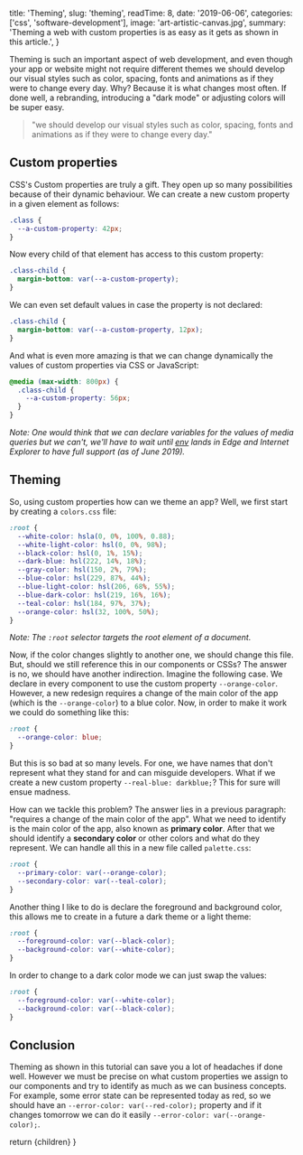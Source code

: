 
  title: 'Theming',
  slug: 'theming',
  readTime: 8,
  date: '2019-06-06',
  categories: ['css', 'software-development'],
  image: 'art-artistic-canvas.jpg',
  summary: 'Theming a web with custom properties is as easy as it gets as shown in this article.',
}

Theming is such an important aspect of web development, and even though your app or website might not require different themes we should develop our visual styles such as color, spacing, fonts and animations as if they were to change every day. Why? Because it is what changes most often. If done well, a rebranding, introducing a "dark mode" or adjusting colors will be super easy.

> "we should develop our visual styles such as color, spacing, fonts and animations as if they were to change every day."

## Custom properties

CSS's Custom properties are truly a gift. They open up so many possibilities because of their dynamic behaviour. We can create a new custom property in a given element as follows:

```css
.class {
  --a-custom-property: 42px;
}
```

Now every child of that element has access to this custom property:

```css
.class-child {
  margin-bottom: var(--a-custom-property);
}
```

We can even set default values in case the property is not declared:

```css
.class-child {
  margin-bottom: var(--a-custom-property, 12px);
}
```

And what is even more amazing is that we can change dynamically the values of custom properties via CSS or JavaScript:

```css
@media (max-width: 800px) {
  .class-child {
    --a-custom-property: 56px;
  }
}
```

_Note: One would think that we can declare variables for the values of media queries but we can't, we'll have to wait until [env](https://developer.mozilla.org/en-US/docs/Web/CSS/env) lands in Edge and Internet Explorer to have full support (as of June 2019)._

## Theming

So, using custom properties how can we theme an app? Well, we first start by creating a `colors.css` file:

```css
:root {
  --white-color: hsla(0, 0%, 100%, 0.88);
  --white-light-color: hsl(0, 0%, 98%);
  --black-color: hsl(0, 1%, 15%);
  --dark-blue: hsl(222, 14%, 18%);
  --gray-color: hsl(150, 2%, 79%);
  --blue-color: hsl(229, 87%, 44%);
  --blue-light-color: hsl(206, 68%, 55%);
  --blue-dark-color: hsl(219, 16%, 16%);
  --teal-color: hsl(184, 97%, 37%);
  --orange-color: hsl(32, 100%, 50%);
}
```

_Note: The `:root` selector targets the root element of a document._

Now, if the color changes slightly to another one, we should change this file. But, should we still reference this in our components or CSSs? The answer is no, we should have another indirection. Imagine the following case. We declare in every component to use the custom property `--orange-color`. However, a new redesign requires a change of the main color of the app (which is the `--orange-color`) to a blue color. Now, in order to make it work we could do something like this:

```css
:root {
  --orange-color: blue;
}
```

But this is so bad at so many levels. For one, we have names that don't represent what they stand for and can misguide developers. What if we create a new custom property `--real-blue: darkblue;`? This for sure will ensue madness.

How can we tackle this problem? The answer lies in a previous paragraph: "requires a change of the main color of the app". What we need to identify is the main color of the app, also known as **primary color**. After that we should identify a **secondary color** or other colors and what do they represent. We can handle all this in a new file called `palette.css`:

```css
:root {
  --primary-color: var(--orange-color);
  --secondary-color: var(--teal-color);
}
```

Another thing I like to do is declare the foreground and background color, this allows me to create in a future a dark theme or a light theme:

```css
:root {
  --foreground-color: var(--black-color);
  --background-color: var(--white-color);
}
```

In order to change to a dark color mode we can just swap the values:

```css
:root {
  --foreground-color: var(--white-color);
  --background-color: var(--black-color);
}
```

## Conclusion

Theming as shown in this tutorial can save you a lot of headaches if done well. However we must be precise on what custom properties we assign to our components and try to identify as much as we can business concepts. For example, some error state can be represented today as red, so we should have an `--error-color: var(--red-color);` property and if it changes tomorrow we can do it easily `--error-color: var(--orange-color);`.

  return <PostLayout slug="theming">{children}</PostLayout>
}
